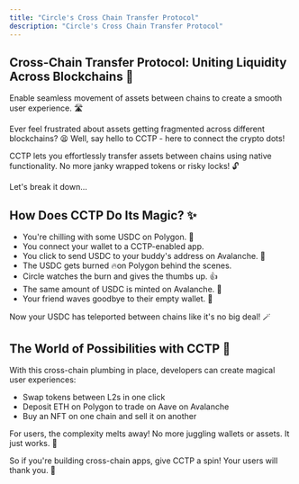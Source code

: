 ```yaml
---
title: "Circle's Cross Chain Transfer Protocol"
description: "Circle's Cross Chain Transfer Protocol"
---
```


## Cross-Chain Transfer Protocol: Uniting Liquidity Across Blockchains 🤝

Enable seamless movement of assets between chains to create a smooth user experience. 🛣️

Ever feel frustrated about assets getting fragmented across different blockchains? 😫 Well, say hello to CCTP - here to connect the crypto dots! 

CCTP lets you effortlessly transfer assets between chains using native functionality. No more janky wrapped tokens or risky locks! 🔓

Let's break it down...

## How Does CCTP Do Its Magic? ✨

* You're chilling with some USDC on Polygon. 💸
* You connect your wallet to a CCTP-enabled app.
* You click to send USDC to your buddy's address on Avalanche. 👋
* The USDC gets burned 🔥on Polygon behind the scenes.
* Circle watches the burn and gives the thumbs up. 👍 
* The same amount of USDC is minted on Avalanche. 🏦
* Your friend waves goodbye to their empty wallet. 👋

Now your USDC has teleported between chains like it's no big deal! 🪄 

## The World of Possibilities with CCTP 🚀

With this cross-chain plumbing in place, developers can create magical user experiences:

* Swap tokens between L2s in one click 
* Deposit ETH on Polygon to trade on Aave on Avalanche
* Buy an NFT on one chain and sell it on another

For users, the complexity melts away! No more juggling wallets or assets. It just works. 💫

So if you're building cross-chain apps, give CCTP a spin! Your users will thank you. 🙌